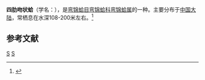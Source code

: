 {{Speciesbox
| genus = Nuculana
| species = forticostata
| authority = Xu, 1991
}}
'''四肋吻状蛤'''（学名：''{{lang|la|Nuculana forticostata}}''），是[[弯锦蛤目|弯锦蛤目]][[弯锦蛤科|弯锦蛤科]][[弯锦蛤属|弯锦蛤属]]的一种。主要分布于[[中国大陆|中国大陆]]，常栖息在水深108-200米左右。<ref>{{cite web|url=http://shell.sinica.edu.tw/chinese/shellbase_detail.php?science_no=3572|title=国际贝库：四肋吻状蛤|publisher=台湾贝类资料库|accessdate=2009-08-11|archive-date=2016-03-04|archive-url=https://web.archive.org/web/20160304131733/http://shell.sinica.edu.tw/chinese/shellbase_detail.php?science_no=3572|dead-url=no}}</ref>

== 参考文献 ==
{{reflist}}
{{Taxonbar|from=Q10925270}}

[[Category:弯锦蛤属|S]]
[[Category:1991年描述的动物|S]]